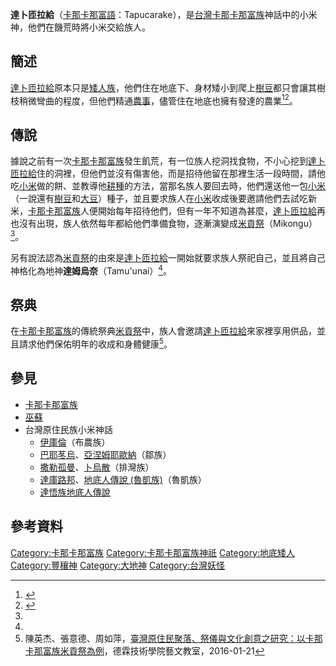 '''達卜匝拉給'''（[[卡那卡那富語|卡那卡那富語]]：Tapucarake），是[[台灣|台灣]][[卡那卡那富族|卡那卡那富族]]神話中的小米神，他們在饑荒時將小米交給族人。

== 簡述 ==
[[達卜匝拉給|達卜匝拉給]]原本只是[[矮人族|矮人族]]，他們住在地底下、身材矮小到爬上[[樹豆|樹豆]]都只會讓其樹枝稍微彎曲的程度，但他們精通[[農事|農事]]，儘管住在地底也擁有發達的農業<ref name="卡那卡那富族">{{cite web |url=https://www.dmtip.gov.tw/web/page/detail?l1=2&l2=61&l3=434&l4=438 |title=卡那卡那富族傳統祭儀Mikongu|accessdate=2016-10-20}}</ref><ref name="卡那卡那富">{{cite web |url=https://www.cip.gov.tw/portal/docList.html?CID=E3439993A7481ADD&type=1EE2C9E1BA3440B2D0636733C6861689|title=卡那卡那富族|accessdate=2014-09-12}}</ref>。

== 傳說 ==
據說之前有一次[[卡那卡那富族|卡那卡那富族]]發生飢荒，有一位族人挖洞找食物，不小心挖到[[達卜匝拉給|達卜匝拉給]]住的洞裡，但他們並沒有傷害他，而是招待他留在那裡生活一段時間，請他吃[[小米|小米]]做的餅、並教導他[[耕種|耕種]]的方法，當那名族人要回去時，他們還送他一包[[小米|小米]]（一說還有[[樹豆|樹豆]]和[[大豆|大豆]]）種子，並且要求族人在[[小米|小米]]收成後要邀請他們去試吃新米，[[卡那卡那富族|卡那卡那富族]]人便開始每年招待他們，但有一年不知道為甚麼，[[達卜匝拉給|達卜匝拉給]]再也沒有出現，族人依然每年都給他們準備食物，逐漸演變成[[米貢祭|米貢祭]]（Mikongu）<ref name="卡那卡那富" />。

另有說法認為[[米貢祭|米貢祭]]的由來是[[達卜匝拉給|達卜匝拉給]]一開始就要求族人祭祀自己，並且將自己神格化為地神'''達姆烏奈'''（Tamu'unai）<ref name="卡那卡那富族" />。

== 祭典 ==
在[[卡那卡那富族|卡那卡那富族]]的傳統祭典[[米貢祭|米貢祭]]中，族人會邀請[[達卜匝拉給|達卜匝拉給]]來家裡享用供品，並且請求他們保佑明年的收成和身體健康<ref>陳英杰、張意德、周如萍，[https://b007.w2.dlit.edu.tw/ezfiles/7/1007/img/147/68.pdf 臺灣原住民聚落、祭儀與文化創意之研究：以卡那卡那富族米貢祭為例]，德霖技術學院藝文教室，2016-01-21</ref>。

== 參見 ==
*[[卡那卡那富族|卡那卡那富族]]
*[[巫蘇|巫蘇]]
*台灣原住民族小米神話
**[[伊庫倫|伊庫倫]]（布農族）
**[[巴耶苳烏|巴耶苳烏]]、[[亞涅姆耶歐納|亞涅姆耶歐納]]（鄒族）
**[[撒勒孤曼|撒勒孤曼]]、[[卜烏散|卜烏散]]（排灣族）
**[[達庫路邦|達庫路邦]]、[[地底人傳說_(魯凱族)|地底人傳說 (魯凱族)]]（魯凱族）
**[[達悟族地底人傳說|達悟族地底人傳說]]

== 參考資料 ==
{{reflist}}

[[Category:卡那卡那富族|Category:卡那卡那富族]]
[[Category:卡那卡那富族神祇|Category:卡那卡那富族神祇]]
[[Category:地底矮人|Category:地底矮人]]
[[Category:豐穰神|Category:豐穰神]]
[[Category:大地神|Category:大地神]]
[[Category:台灣妖怪|Category:台灣妖怪]]
{{Myth-stub}}